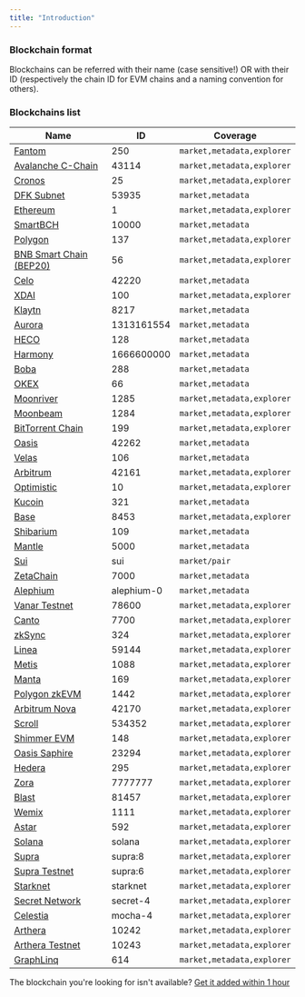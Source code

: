 ```yaml
---
title: "Introduction"
---
```


### Blockchain format

Blockchains can be referred with their name (case sensitive!) OR with their ID (respectively the chain ID for EVM chains and a naming convention for others).

### Blockchains list

| Name                                                                    | ID         | Coverage                   |
| ----------------------------------------------------------------------- | ---------- | -------------------------- |
| [Fantom](https://docs.mobula.io/blockchains/fantom)                     | 250        | `market,metadata,explorer` |
| [Avalanche C-Chain](https://docs.mobula.io/blockchains/avalanche)       | 43114      | `market,metadata,explorer` |
| [Cronos](https://docs.mobula.io/blockchains/cronos)                     | 25         | `market,metadata,explorer` |
| [DFK Subnet](https://docs.mobula.io/blockchains/dfk-subnet)             | 53935      | `market,metadata`          |
| [Ethereum](https://docs.mobula.io/blockchains/ethereum)                 | 1          | `market,metadata,explorer` |
| [SmartBCH](https://docs.mobula.io/blockchains/smartbch)                 | 10000      | `market,metadata`          |
| [Polygon](https://docs.mobula.io/blockchains/polygon)                   | 137        | `market,metadata,explorer` |
| [BNB Smart Chain (BEP20)](https://docs.mobula.io/blockchains/bsc)       | 56         | `market,metadata,explorer` |
| [Celo](https://docs.mobula.io/blockchains/celo)                         | 42220      | `market,metadata`          |
| [XDAI](https://docs.mobula.io/blockchains/xdai)                         | 100        | `market,metadata,explorer` |
| [Klaytn](https://docs.mobula.io/blockchains/klaytn)                     | 8217       | `market,metadata`          |
| [Aurora](https://docs.mobula.io/blockchains/aurora)                     | 1313161554 | `market,metadata`          |
| [HECO](https://docs.mobula.io/blockchains/heco)                         | 128        | `market,metadata`          |
| [Harmony](https://docs.mobula.io/blockchains/harmony)                   | 1666600000 | `market,metadata`          |
| [Boba](https://docs.mobula.io/blockchains/boba)                         | 288        | `market,metadata`          |
| [OKEX](https://docs.mobula.io/blockchains/okex)                         | 66         | `market,metadata`          |
| [Moonriver](https://docs.mobula.io/blockchains/moonriver)               | 1285       | `market,metadata,explorer` |
| [Moonbeam](https://docs.mobula.io/blockchains/moonbeam)                 | 1284       | `market,metadata,explorer` |
| [BitTorrent Chain](https://docs.mobula.io/blockchains/bittorrent-chain) | 199        | `market,metadata,explorer` |
| [Oasis](https://docs.mobula.io/blockchains/oasis)                       | 42262      | `market,metadata`          |
| [Velas](https://docs.mobula.io/blockchains/velas)                       | 106        | `market,metadata`          |
| [Arbitrum](https://docs.mobula.io/blockchains/arbitrum)                 | 42161      | `market,metadata,explorer` |
| [Optimistic](https://docs.mobula.io/blockchains/optimistic)             | 10         | `market,metadata,explorer` |
| [Kucoin](https://docs.mobula.io/blockchains/kucoin)                     | 321        | `market,metadata`          |
| [Base](https://docs.mobula.io/blockchains/base)                         | 8453       | `market,metadata,explorer` |
| [Shibarium](https://docs.mobula.io/blockchains/shibarium)               | 109        | `market,metadata`          |
| [Mantle](https://docs.mobula.io/blockchains/mantle)                     | 5000       | `market,metadata`          |
| [Sui](https://docs.mobula.io/blockchains/sui)                           | sui        | `market/pair`              |
| [ZetaChain](https://docs.mobula.io/blockchains/zetachain)               | 7000       | `market,metadata`          |
| [Alephium](https://docs.mobula.io/blockchains/alephium)                 | alephium-0 | `market,metadata`          |
| [Vanar Testnet](https://docs.mobula.io/blockchains/vanar-testnet)       | 78600      | `market,metadata,explorer` |
| [Canto](https://docs.mobula.io/blockchains/canto)                       | 7700       | `market,metadata,explorer` |
| [zkSync](https://docs.mobula.io/blockchains/zksync)                     | 324        | `market,metadata,explorer` |
| [Linea](https://docs.mobula.io/blockchains/linea)                       | 59144      | `market,metadata,explorer` |
| [Metis](https://docs.mobula.io/blockchains/metis)                       | 1088       | `market,metadata,explorer` |
| [Manta](https://docs.mobula.io/blockchains/manta)                       | 169        | `market,metadata,explorer` |
| [Polygon zkEVM](https://docs.mobula.io/blockchains/polygon-zkevm)       | 1442       | `market,metadata,explorer` |
| [Arbitrum Nova](https://docs.mobula.io/blockchains/arbitrum-nova)       | 42170      | `market,metadata,explorer` |
| [Scroll](https://docs.mobula.io/blockchains/scroll)                     | 534352     | `market,metadata,explorer` |
| [Shimmer EVM](https://docs.mobula.io/blockchains/shimmer-evm)           | 148        | `market,metadata,explorer` |
| [Oasis Saphire](https://docs.mobula.io/blockchains/oasis-saphire)       | 23294      | `market,metadata,explorer` |
| [Hedera](https://docs.mobula.io/blockchains/hedera)                     | 295        | `market,metadata,explorer` |
| [Zora](https://docs.mobula.io/blockchains/zora)                         | 7777777    | `market,metadata,explorer` |
| [Blast](https://docs.mobula.io/blockchains/blast)                       | 81457      | `market,metadata,explorer` |
| [Wemix](https://docs.mobula.io/blockchains/avalanche-p)                 | 1111       | `market,metadata,explorer` |
| [Astar](https://docs.mobula.io/blockchains/astar)                       | 592        | `market,metadata,explorer` |
| [Solana](https://docs.mobula.io/blockchains/solana)                     | solana     | `market,metadata,explorer` |
| [Supra](https://docs.mobula.io/blockchains/supra)                       | supra:8    | `market,metadata,explorer` |
| [Supra Testnet](https://docs.mobula.io/blockchains/supra-testnet)       | supra:6    | `market,metadata,explorer` |
| [Starknet](https://docs.mobula.io/blockchains/starknet)                 | starknet   | `market,metadata,explorer` |
| [Secret Network](https://docs.mobula.io/blockchains/secret-network)     | secret-4   | `market,metadata,explorer` |
| [Celestia](https://docs.mobula.io/blockchains/celestia)                 | mocha-4    | `market,metadata,explorer` |
| [Arthera](https://docs.mobula.io/blockchains/arthera)                   | 10242      | `market,metadata,explorer` |
| [Arthera Testnet](https://docs.mobula.io/blockchains/arthera-testnet)   | 10243      | `market,metadata,explorer` |
| [GraphLinq](https://docs.mobula.io/blockchains/graphlinq)               | 614        | `market,metadata,explorer` |

The blockchain you're looking for isn't available? [Get it added within 1 hour](rest-api-reference/custom/blockchain)
